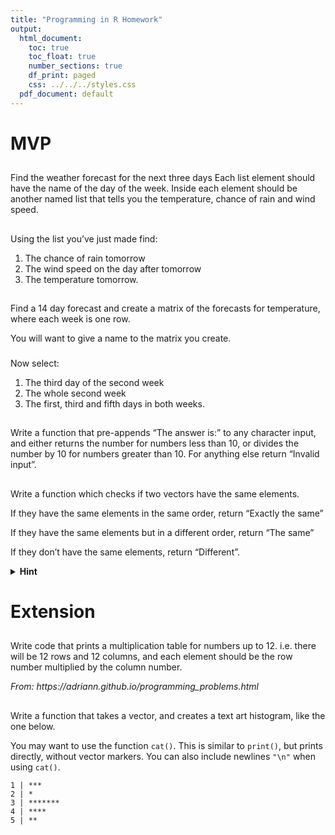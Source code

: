 ```yaml
---
title: "Programming in R Homework"
output:
  html_document:
    toc: true
    toc_float: true
    number_sections: true
    df_print: paged
    css: ../../../styles.css
  pdf_document: default
---
```


# MVP

## 

### 

Find the weather forecast for the next three days
Each list element should have the name of the day of the week. Inside each element should be another named list that tells you the temperature, chance of rain and wind speed.

## 

Using the list you've just made find:

1. The chance of rain tomorrow
2. The wind speed on the day after tomorrow
3. The temperature tomorrow.

## 

###

Find a 14 day forecast and create a matrix of the forecasts for temperature, where each week is one row.

You will want to give a name to the matrix you create.


### 

Now select:

1. The third day of the second week
2. The whole second week
3. The first, third and fifth days in both weeks.


##

Write a function that pre-appends "The answer is: " to any character input, and either returns the number for numbers less than 10, or divides the number by 10 for numbers greater than 10. For anything else return "Invalid input".


##

Write a function which checks if two vectors have the same elements. 

If they have the same elements in the same order, return "Exactly the same"

If they have the same elements but in a different order, return "The same"

If they don't have the same elements, return "Different".

<details>
<summary>**Hint**</summary>
You can check if two vectors have the same elements but in a different order by using `sort` to sort each vector first and then checking if they are equal.
</details>
</blockquote>



# Extension

##

Write code that prints a multiplication table for numbers up to 12. i.e. there will be 12 rows and 12 columns, and each element should be the row number multiplied by the column number.

*From: https://adriann.github.io/programming_problems.html*



##

Write a function that takes a vector, and creates a text art histogram, like the one below.

You may want to use the function `cat()`. This is similar to `print()`, but prints directly, without vector markers. You can also include newlines `"\n"` when using `cat()`.

```
1 | ***
2 | *
3 | *******
4 | ****
5 | **
```
